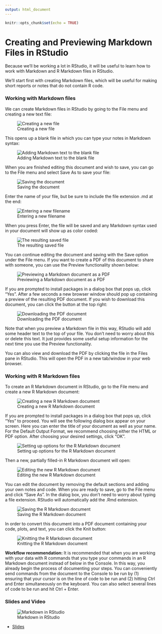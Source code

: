 ```yaml
---
output: html_document
---
```


```r
knitr::opts_chunk$set(echo = TRUE)
```

# Creating and Previewing Markdown Files in RStudio

Because we'll be working a lot in RStudio, it will be useful to learn how to work with Markdown and R Markdown files in RStudio.

We'll start first with creating Markdown files, which will be useful for making short reports or notes that do not contain R code.

### Working with Markdown files

We can create Markdown files in RStudio by going to the File menu and creating a new text file:


![Creating a new file](https://docs.google.com/presentation/d/1BnIEO63i6bo1ZY9HCD9dilG7FgRRzXo1zn1S-c4B8C0/export/png?id=1BnIEO63i6bo1ZY9HCD9dilG7FgRRzXo1zn1S-c4B8C0&pageid=g2bfdb07292_0_151)

This opens up a blank file in which you can type your notes in Markdown syntax:


![Adding Markdown text to the blank file](https://docs.google.com/presentation/d/1BnIEO63i6bo1ZY9HCD9dilG7FgRRzXo1zn1S-c4B8C0/export/png?id=1BnIEO63i6bo1ZY9HCD9dilG7FgRRzXo1zn1S-c4B8C0&pageid=g313d64930d_0_1)

When you are finished editing this document and wish to save, you can go to the File menu and select
Save As to save your file:


![Saving the document](https://docs.google.com/presentation/d/1BnIEO63i6bo1ZY9HCD9dilG7FgRRzXo1zn1S-c4B8C0/export/png?id=1BnIEO63i6bo1ZY9HCD9dilG7FgRRzXo1zn1S-c4B8C0&pageid=g313d64930d_0_5)

Enter the name of your file, but be sure to include the file extension .md at the end:


![Entering a new filename](https://docs.google.com/presentation/d/1BnIEO63i6bo1ZY9HCD9dilG7FgRRzXo1zn1S-c4B8C0/export/png?id=1BnIEO63i6bo1ZY9HCD9dilG7FgRRzXo1zn1S-c4B8C0&pageid=g313d64930d_0_9)

When you press Enter, the file will be saved and any Markdown syntax used in your document will show up as color coded:


![The resulting saved file](https://docs.google.com/presentation/d/1BnIEO63i6bo1ZY9HCD9dilG7FgRRzXo1zn1S-c4B8C0/export/png?id=1BnIEO63i6bo1ZY9HCD9dilG7FgRRzXo1zn1S-c4B8C0&pageid=g313d64930d_0_13)

You can continue editing the document and saving with the Save option under the File menu. If you want to create a PDF of this document to share with someone, you can use the Preview functionality shown below:


![Previewing a Markdown document as a PDF](https://docs.google.com/presentation/d/1BnIEO63i6bo1ZY9HCD9dilG7FgRRzXo1zn1S-c4B8C0/export/png?id=1BnIEO63i6bo1ZY9HCD9dilG7FgRRzXo1zn1S-c4B8C0&pageid=g313d64930d_0_17)

If you are prompted to install packages in a dialog box that pops up, click "Yes". After a few seconds a new browser window should pop up containing a preview of the resulting PDF document. If you wish to download this document, you can click the button at the top right:


![Downloading the PDF document](https://docs.google.com/presentation/d/1BnIEO63i6bo1ZY9HCD9dilG7FgRRzXo1zn1S-c4B8C0/export/png?id=1BnIEO63i6bo1ZY9HCD9dilG7FgRRzXo1zn1S-c4B8C0&pageid=g313d64930d_0_21)

Note that when you preview a Markdown file in this way, RStudio will add some header text to the top of your file. You don't need to worry about this or delete this text. It just provides some useful setup information for the next time you use the Preview functionality.

You can also view and download the PDF by clicking the file in the Files pane in RStudio. This will open the PDF in a new tab/window in your web browser.

### Working with R Markdown files

To create an R Markdown document in RStudio, go to the File menu and create a new R Markdown document:


![Creating a new R Markdown document](https://docs.google.com/presentation/d/1BnIEO63i6bo1ZY9HCD9dilG7FgRRzXo1zn1S-c4B8C0/export/png?id=1BnIEO63i6bo1ZY9HCD9dilG7FgRRzXo1zn1S-c4B8C0&pageid=g313d64930d_0_25)

If you are prompted to install packages in a dialog box that pops up, click "Yes" to proceed. You will see the following dialog box appear on your screen. Here you can enter the title of your document as well as your name. For the Default Output Format, we recommend choosing either the HTML or PDF option. After choosing your desired settings, click "OK".


![Setting up options for the R Markdown document](https://docs.google.com/presentation/d/1BnIEO63i6bo1ZY9HCD9dilG7FgRRzXo1zn1S-c4B8C0/export/png?id=1BnIEO63i6bo1ZY9HCD9dilG7FgRRzXo1zn1S-c4B8C0&pageid=g313d64930d_0_43)

Then a new, partially filled-in R Markdown document will open:


![Editing the new R Markdown document](https://docs.google.com/presentation/d/1BnIEO63i6bo1ZY9HCD9dilG7FgRRzXo1zn1S-c4B8C0/export/png?id=1BnIEO63i6bo1ZY9HCD9dilG7FgRRzXo1zn1S-c4B8C0&pageid=g313d64930d_0_47)

You can edit the document by removing the default sections and adding your own notes and code. When you are ready to save, go to the File menu and click "Save As". In the dialog box, you don't need to worry about typing a file extension. RStudio will automatically add the .Rmd extension.


![Saving the R Markdown document](https://docs.google.com/presentation/d/1BnIEO63i6bo1ZY9HCD9dilG7FgRRzXo1zn1S-c4B8C0/export/png?id=1BnIEO63i6bo1ZY9HCD9dilG7FgRRzXo1zn1S-c4B8C0&pageid=g313d64930d_0_51)

In order to convert this document into a PDF document containing your code, plots, and text, you can click the Knit button:


![Knitting the R Markdown document](https://docs.google.com/presentation/d/1BnIEO63i6bo1ZY9HCD9dilG7FgRRzXo1zn1S-c4B8C0/export/png?id=1BnIEO63i6bo1ZY9HCD9dilG7FgRRzXo1zn1S-c4B8C0&pageid=g313d64930d_0_58)

**Workflow recommendation:** It is recommended that when you are working with your data with R commands that you type your commands in an R Markdown document instead of below in the Console. In this way, you already begin the process of documenting your steps. You can conveniently send commands from the document to the Console to be run by (1) ensuring that your cursor is on the line of code to be run and (2) hitting Ctrl and Enter simultaneously on the keyboard. You can also select several lines of code to be run and hit Ctrl + Enter.

### Slides and Video

![Markdown in RStudio](https://www.youtube.com/watch?v=XSqdL2XM4xQ)

* [Slides](https://docs.google.com/presentation/d/1BnIEO63i6bo1ZY9HCD9dilG7FgRRzXo1zn1S-c4B8C0/edit?usp=sharing)

